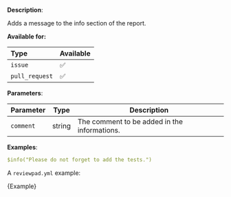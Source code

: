 
**Description**:

Adds a message to the info section of the report.

**Available for:**

| Type           | Available |
| :------------- | :-------- |
| `issue`        | ✅        |
| `pull_request` | ✅        |

**Parameters**:

| Parameter | Type   | Description                                  |
| --------- | ------ | -------------------------------------------- |
| `comment` | string | The comment to be added in the informations. |

**Examples**:

```yml
$info("Please do not forget to add the tests.")
```

A `reviewpad.yml` example:

<CodeBlock language="yml">{Example}</CodeBlock>
